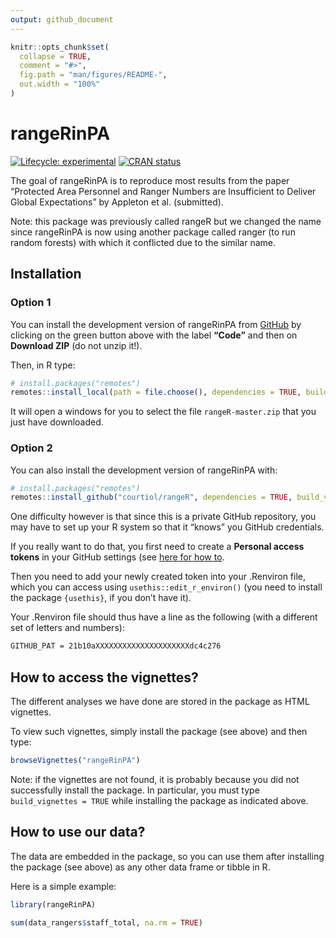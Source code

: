 ```yaml
---
output: github_document
---
```


<!-- README.md is generated from README.Rmd. Please edit that file -->

```r
knitr::opts_chunk$set(
  collapse = TRUE,
  comment = "#>",
  fig.path = "man/figures/README-",
  out.width = "100%"
)
```

# rangeRinPA

<!-- badges: start -->
[![Lifecycle: experimental](https://img.shields.io/badge/lifecycle-experimental-orange.svg)](https://lifecycle.r-lib.org/articles/stages.html#experimental)
[![CRAN status](https://www.r-pkg.org/badges/version/rangeR)](https://CRAN.R-project.org/package=rangeR)
<!-- badges: end -->

The goal of rangeRinPA is to reproduce most results from the paper "Protected Area Personnel and Ranger Numbers are Insufficient to Deliver Global Expectations" by Appleton et al. (submitted).

Note: this package was previously called rangeR but we changed the name since rangeRinPA is now using another package called ranger (to run random forests) with which it conflicted due to the similar name.

## Installation

### Option 1

You can install the development version of rangeRinPA from [GitHub](https://github.com/) by clicking on the green button above with the label **"Code"** and then on **Download ZIP** (do not unzip it!).

Then, in R type:

```r
# install.packages("remotes")
remotes::install_local(path = file.choose(), dependencies = TRUE, build = TRUE, build_vignettes = TRUE)
```

It will open a windows for you to select the file `rangeR-master.zip` that you just have downloaded. 


### Option 2

You can also install the development version of rangeRinPA with:

``` r
# install.packages("remotes")
remotes::install_github("courtiol/rangeR", dependencies = TRUE, build_vignettes = TRUE)
```

One difficulty however is that since this is a private GitHub repository, you may have to set up your R system so that it "knows" you GitHub credentials.

If you really want to do that, you first need to create a **Personal access tokens** in your GitHub settings (see [here for how to](https://docs.github.com/en/github/authenticating-to-github/creating-a-personal-access-token).

Then you need to add your newly created token into your .Renviron file, which you can access using `usethis::edit_r_environ()` (you need to install the package `{usethis}`, if you don't have it).

Your .Renviron file should thus have a line as the following (with a different set of letters and numbers):

```txt
GITHUB_PAT = 21b10aXXXXXXXXXXXXXXXXXXXXXdc4c276
```

## How to access the vignettes?

The different analyses we have done are stored in the package as HTML vignettes.

To view such vignettes, simply install the package (see above) and then type:

```r
browseVignettes("rangeRinPA")
```

Note: if the vignettes are not found, it is probably because you did not successfully install the package.
In particular, you must type `build_vignettes = TRUE` while installing the package as indicated above.

## How to use our data?

The data are embedded in the package, so you can use them after installing the package (see above) as any other data frame or tibble in R.

Here is a simple example:

```r
library(rangeRinPA)

sum(data_rangers$staff_total, na.rm = TRUE)
```
